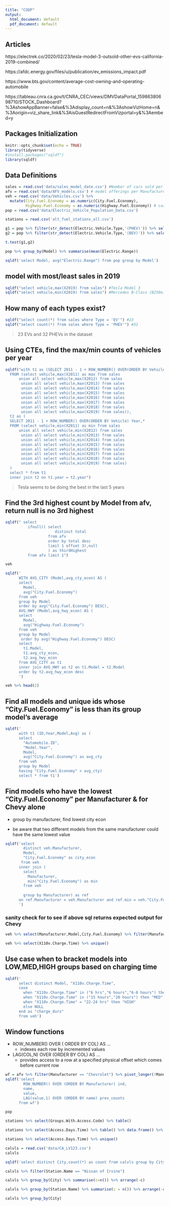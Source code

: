 ```yaml
---
title: "COOP"
output:
  html_document: default
  pdf_document: default
---
```



## Articles

https://electrek.co/2020/02/23/tesla-model-3-outsold-other-evs-california-2019-combined/

https://afdc.energy.gov/files/u/publication/ev_emissions_impact.pdf

https://www.bts.gov/content/average-cost-owning-and-operating-automobile 

https://tableau.cnra.ca.gov/t/CNRA_CEC/views/DMVDataPortal_15986380698710/STOCK_Dashboard?%3AshowAppBanner=false&%3Adisplay_count=n&%3AshowVizHome=n&%3Aorigin=viz_share_link&%3AisGuestRedirectFromVizportal=y&%3Aembed=y
 
 
 
## Packages Initialization
```r
knitr::opts_chunk$set(echo = TRUE)
library(tidyverse)
#install.packages("sqldf")
library(sqldf)
```

## Data Definitions
```r
sales = read.csv('data/sales_model_date.csv') #Number of cars sold per model from 2011 - 2019
afv = read.csv('data/AFV_models.csv') # model offerings per Manufacturer from 1991 - 2019
veh = read.csv('data/Vehicles.csv') %>% 
  mutate(City.Fuel.Economy = as.numeric(City.Fuel.Economy),
         Highway.Fuel.Economy = as.numeric(Highway.Fuel.Economy)) # car model specifications
pop = read.csv('data/Electric_Vehicle_Population_Data.csv')

stations = read.csv('alt_fuel_stations_all.csv')
```

```r
g1 = pop %>% filter(str_detect(Electric.Vehicle.Type,'(PHEV)')) %>% select(Electric.Range)
g2 = pop %>% filter(str_detect(Electric.Vehicle.Type,'(BEV)')) %>% select(Electric.Range)
```

```r
t.test(g1,g2)
```

```r
pop %>% group_by(Model) %>% summarise(mean(Electric.Range)) 
```
```r
sqldf('select Model, avg("Electric.Range") from pop group by Model')
```


## model with most/least sales in 2019
```r
sqldf("select vehicle,max(X2019) from sales") #Tesla Model 3
sqldf("select vehicle,min(X2019) from sales") #Mercedes B-Class (B250e)

```

## How many of each types exist?
```r
sqldf("select count(*) from sales where Type = 'EV'") #23
sqldf("select count(*) from sales where Type = 'PHEV'") #32
```

> 23 EVs and 32 PHEVs in the dataset

## Using CTEs, find the max/min counts of vehicles per year

```r
sqldf("with t1 as (SELECT 2011 - 1 + ROW_NUMBER() OVER(ORDER BY Vehicle) Year,*
  FROM (select vehicle,max(X2011) as max from sales
      union all select vehicle,max(X2012) from sales
       union all select vehicle,max(X2013) from sales
       union all select vehicle,max(X2014) from sales
       union all select vehicle,max(X2015) from sales
       union all select vehicle,max(X2016) from sales
       union all select vehicle,max(X2017) from sales
       union all select vehicle,max(X2018) from sales
       union all select vehicle,max(X2019) from sales)),
  t2 as (
  SELECT 2011 - 1 + ROW_NUMBER() OVER(ORDER BY Vehicle) Year,*
  FROM (select vehicle,min(X2011) as min from sales
      union all select vehicle,min(X2012) from sales
       union all select vehicle,min(X2013) from sales
       union all select vehicle,min(X2014) from sales
       union all select vehicle,min(X2015) from sales
       union all select vehicle,min(X2016) from sales
       union all select vehicle,min(X2017) from sales
       union all select vehicle,min(X2018) from sales
       union all select vehicle,min(X2019) from sales)
  ) 
  select * from t1 
  inner join t2 on t1.year = t2.year")
```

> Tesla seems to be doing the best in the last 5 years

## Find the 3rd highest count by Model from afv, return null is no 3rd highest

```r
sqldf(" select
          ifnull(( select 
                      distinct total 
                   from afv 
                   order by total desc 
                   limit 1 offset 3),null
                   ) as thirdHighest 
          from afv limit 1")
```


```r
veh
```

```r
sqldf('
      WITH AVG_CITY (Model,avg_cty_econ) AS (
      select
        Model,
        avg("City.Fuel.Economy")
      from veh 
      group by Model
      order by avg("City.Fuel.Economy") DESC),
      AVG_HWY (Model,avg_hwy_econ) AS (
      select 
        Model,
        avg("Highway.Fuel.Economy") 
      from veh 
      group by Model
       order by avg("Highway.Fuel.Economy") DESC)
      select 
        t1.Model, 
        t1.avg_cty_econ,
        t2.avg_hwy_econ 
      from AVG_CITY as t1
      inner join AVG_HWY as t2 on t1.Model = t2.Model
      order by t2.avg_hwy_econ desc
      ')
```

```r
veh %>% head(2)
```

## Find all models and unique ids whose "City.Fuel.Economy" is less than its group model's average
```r
sqldf('
      with t1 (ID,Year,Model,Avg) as (
      select 
        "Automobile.ID",
        "Model.Year",
        Model, 
        avg("City.Fuel.Economy") as avg_cty
      from veh
      group by Model
      having "City.Fuel.Economy" < avg_cty)
      select * from t1')
```

## Find models who have the lowest "City.Fuel.Economy" per Manufacturer & for Chevy alone

- group by manufacturer, find lowest city econ 

- be aware that two different models from the same manufacturer could have the same lowest value

```r
sqldf('select 
        distinct veh.Manufacturer,
        Model,
        "City.Fuel.Economy" as city_econ 
       from veh 
      inner join (
        select 
          Manufacturer,
          min("City.Fuel.Economy") as min 
        from veh 
       
        group by Manufacturer) as ref
      on ref.Manufacturer = veh.Manufacturer and ref.min = veh."City.Fuel.Economy"
      ')
```

### sanity check for to see if above sql returns expected output for Chevy
```r
veh %>% select(Manufacturer,Model,City.Fuel.Economy) %>% filter(Manufacturer == "Chevrolet") %>% filter(City.Fuel.Economy == min(City.Fuel.Economy)) %>% distinct()
```

```r
veh %>% select(X110v.Charge.Time) %>% unique()
```


## Use case when to bracket models into LOW,MED,HIGH groups based on charging time
```r
sqldf('
      select distinct Model, "X110v.Charge.Time",
      case
        when "X110v.Charge.Time" in ("6 hrs","6 hours","6-8 hours") then "LOW"
        when "X110v.Charge.Time" in ("15 hours","20 hours") then "MED"
        when "X110v.Charge.Time" = "22-24 hrs" then "HIGH"
        else NULL
      end as "charge_durs"
      from veh')
```

## Window functions

- ROW_NUMBER() OVER ( ORDER BY COL) AS ...
    - indexes each row by incremented values
    
- LAG(COL,N) OVER (ORDER BY COL) AS ... 
    - provides access to a row at a specified physical offset which comes before current row

```r
wf = afv %>% filter(Manufacturer == "Chevrolet") %>% pivot_longer(!Manufacturer) %>% mutate(value = ifelse(is.na(value),0,value)) %>% head(29)
sqldf('select  
        ROW_NUMBER() OVER (ORDER BY Manufacturer) ind,
        name,
        value,
        LAG(value,1) OVER (ORDER BY name) prev_counts
      from wf')
```


```r
pop
```



```r
stations %>% select(Groups.With.Access.Code) %>% table()
```


```r
stations %>% select(Access.Days.Time) %>% table() %>% data.frame() %>% filter(str_detect(.,'24 hours daily')) %>% distinct()
```

```r
stations %>% select(Access.Days.Time) %>% unique()
```
```r
calvls = read.csv('data/CA_LV123.csv')
calvls
```

```r
sqldf('select distinct City,count(*) as count from calvls group by City order by count desc')
```

```r
calvls %>% filter(Station.Name == "Nissan of Irvine")
```
```r
calvls %>% group_by(City) %>% summarise(c=n()) %>% arrange(-c)
```
```r
calvls %>% group_by(Station.Name) %>% summarise(c = n()) %>% arrange(-c)
```

```r
calvls %>% group_by(City)
```


